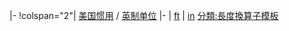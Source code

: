 |-
!colspan="2"| [[美国惯用单位|美国惯用]] / [[英制单位]]
|-
|{{Template:Unit of length/enginote|m={{{m<noinclude>|0</noinclude>}}}|a={{{a<noinclude>|0</noinclude>}}}|f=0.3048}}&nbsp;[[英尺|ft]]
|{{Template:Unit of length/enginote|m={{{m<noinclude>|0</noinclude>}}}|a={{{a<noinclude>|0</noinclude>}}}|f=0.0254}}&nbsp;[[英寸|in]]
<noinclude>
[[分類:長度換算子模板]]
</noinclude>